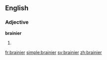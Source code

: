 ==English==

===Adjective===
'''brainier'''
# {{en-comparative of|brainy}}

[[fr:brainier]]
[[simple:brainier]]
[[sv:brainier]]
[[zh:brainier]]